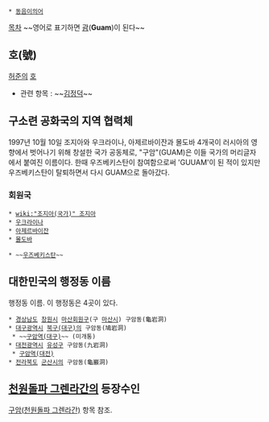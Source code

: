  * [[동음이의어]]

[[목차]]
~~영어로 표기하면 [[괌]]('''Guam''')이 된다~~
== 호(號) ==
[[허준]]의 [[호]]

* 관련 항목 : ~~[[김정덕]]~~

== 구소련 공화국의 지역 협력체 ==
1997년 10월 10일 조지아와 우크라이나, 아제르바이잔과 몰도바 4개국이 러시아의 영향에서 벗어나기 위해 창설한 국가 공동체로, "구암"(GUAM)은 이들 국가의 머리글자에서 붙여진 이름이다. 한때 우즈베키스탄이 참여함으로써 'GUUAM'이 된 적이 있지만 우즈베키스탄이 탈퇴하면서 다시 GUAM으로 돌아갔다.

=== 회원국 ===
 * [[wiki:"조지아(국가)" 조지아]]
 * [[우크라이나]]
 * [[아제르바이잔]]
 * [[몰도바]]

 * ~~[[우즈베키스탄]]~~

== 대한민국의 행정동 이름 ==
행정동 이름. 이 행정동은 4곳이 있다. 
 
 * [[경상남도]] [[창원시]] [[마산회원구]](구 [[마산]]시) 구암동(龜岩洞)
 * [[대구광역시]] [[북구(대구)]]의 구암동(鳩岩洞)
  * ~~[[구암역(대구)]]~~ (미개통)
 * [[대전광역시]] [[유성구]] 구암동(九岩洞)
  * [[구암역(대전)]]
 * [[전라북도]] [[군산]]시의 구암동(龜巖洞)

== [[천원돌파 그렌라간]]의 등장수인 ==
[[구암(천원돌파 그렌라간)]] 항목 참조.
